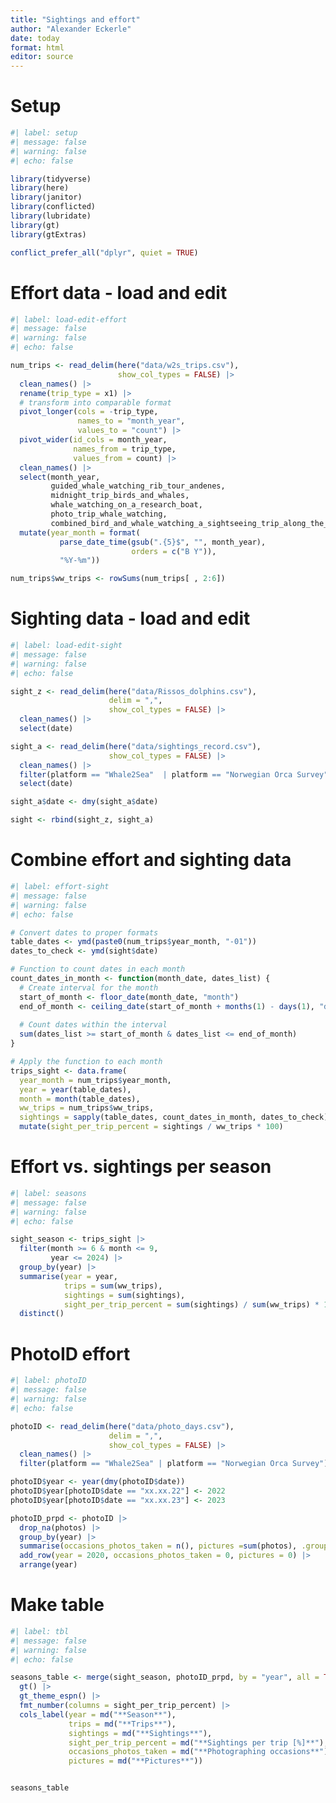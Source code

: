 ```yaml
---
title: "Sightings and effort"
author: "Alexander Eckerle"
date: today
format: html
editor: source
---
```


# Setup
```r
#| label: setup
#| message: false
#| warning: false
#| echo: false

library(tidyverse)
library(here)
library(janitor)
library(conflicted)
library(lubridate)
library(gt)
library(gtExtras)

conflict_prefer_all("dplyr", quiet = TRUE)
```

# Effort data - load and edit
```r
#| label: load-edit-effort
#| message: false
#| warning: false
#| echo: false

num_trips <- read_delim(here("data/w2s_trips.csv"),
                        show_col_types = FALSE) |>
  clean_names() |>
  rename(trip_type = x1) |>
  # transform into comparable format
  pivot_longer(cols = -trip_type,
               names_to = "month_year",
               values_to = "count") |>
  pivot_wider(id_cols = month_year,
              names_from = trip_type,
              values_from = count) |>
  clean_names() |>
  select(month_year,
         guided_whale_watching_rib_tour_andenes,
         midnight_trip_birds_and_whales,
         whale_watching_on_a_research_boat,
         photo_trip_whale_watching,
         combined_bird_and_whale_watching_a_sightseeing_trip_along_the_coast_to_hoyvika) |>
  mutate(year_month = format(
           parse_date_time(gsub(".{5}$", "", month_year),
                           orders = c("B Y")),
           "%Y-%m"))

num_trips$ww_trips <- rowSums(num_trips[ , 2:6])
```

# Sighting data - load and edit
```r
#| label: load-edit-sight
#| message: false
#| warning: false
#| echo: false

sight_z <- read_delim(here("data/Rissos_dolphins.csv"), 
                      delim = ",",
                      show_col_types = FALSE) |>
  clean_names() |>
  select(date) 

sight_a <- read_delim(here("data/sightings_record.csv"),
                      show_col_types = FALSE) |>
  clean_names() |>
  filter(platform == "Whale2Sea"  | platform == "Norwegian Orca Survey") |>
  select(date) 

sight_a$date <- dmy(sight_a$date)

sight <- rbind(sight_z, sight_a)
```

# Combine effort and sighting data
```r
#| label: effort-sight
#| message: false
#| warning: false
#| echo: false

# Convert dates to proper formats
table_dates <- ymd(paste0(num_trips$year_month, "-01"))
dates_to_check <- ymd(sight$date)

# Function to count dates in each month
count_dates_in_month <- function(month_date, dates_list) {
  # Create interval for the month
  start_of_month <- floor_date(month_date, "month")
  end_of_month <- ceiling_date(start_of_month + months(1) - days(1), "day")
  
  # Count dates within the interval
  sum(dates_list >= start_of_month & dates_list <= end_of_month)
}

# Apply the function to each month
trips_sight <- data.frame(
  year_month = num_trips$year_month,
  year = year(table_dates),
  month = month(table_dates),
  ww_trips = num_trips$ww_trips,
  sightings = sapply(table_dates, count_dates_in_month, dates_to_check)) |>
  mutate(sight_per_trip_percent = sightings / ww_trips * 100)
```

# Effort vs. sightings per season
```r
#| label: seasons
#| message: false
#| warning: false
#| echo: false

sight_season <- trips_sight |>
  filter(month >= 6 & month <= 9,
         year <= 2024) |>
  group_by(year) |>
  summarise(year = year,
            trips = sum(ww_trips),
            sightings = sum(sightings),
            sight_per_trip_percent = sum(sightings) / sum(ww_trips) * 100) |>
  distinct()
```

# PhotoID effort
```r
#| label: photoID
#| message: false
#| warning: false
#| echo: false

photoID <- read_delim(here("data/photo_days.csv"),
                      delim = ",",
                      show_col_types = FALSE) |>
  clean_names() |>
  filter(platform == "Whale2Sea" | platform == "Norwegian Orca Survey") 

photoID$year <- year(dmy(photoID$date))
photoID$year[photoID$date == "xx.xx.22"] <- 2022
photoID$year[photoID$date == "xx.xx.23"] <- 2023

photoID_prpd <- photoID |>
  drop_na(photos) |>
  group_by(year) |>
  summarise(occasions_photos_taken = n(), pictures =sum(photos), .groups = "drop") |>
  add_row(year = 2020, occasions_photos_taken = 0, pictures = 0) |>
  arrange(year)
```

# Make table
```r
#| label: tbl
#| message: false
#| warning: false
#| echo: false

seasons_table <- merge(sight_season, photoID_prpd, by = "year", all = TRUE) |>
  gt() |>
  gt_theme_espn() |>
  fmt_number(columns = sight_per_trip_percent) |>
  cols_label(year = md("**Season**"),
             trips = md("**Trips**"),
             sightings = md("**Sightings**"),
             sight_per_trip_percent = md("**Sightings per trip [%]**"),
             occasions_photos_taken = md("**Photographing occasions**"),
             pictures = md("**Pictures**")) 


seasons_table
```
